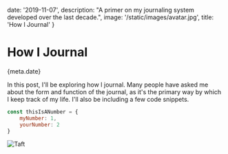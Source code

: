 
date: '2019-11-07',
description: "A primer on my journaling system developed over the last decade.",
image: '/static/images/avatar.jpg',
title: 'How I Journal'
}


# How I Journal

<Date>{meta.date}</Date>

In this post, I'll be exploring how I journal. Many people have asked me about the form and function of the journal, as it's the primary way by which I keep track of my life. I'll also be including a few code snippets.

```jsx
const thisIsANumber = {
    myNumber: 1,
    yourNumber: 2
}
```

![Taft](/static/images/journal/taft.jpg)